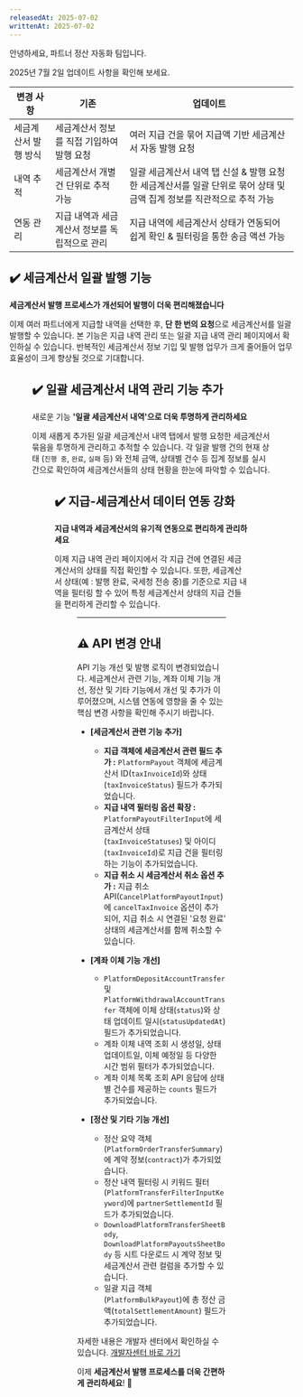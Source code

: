 ```yaml
---
releasedAt: 2025-07-02
writtenAt: 2025-07-02
---
```




안녕하세요, 파트너 정산 자동화 팀입니다.

2025년 7월 2일 업데이트 사항을 확인해 보세요.

|변경 사항           |기존                                         |업데이트                                                                                                              |
|--------------------|---------------------------------------------|----------------------------------------------------------------------------------------------------------------------|
|세금계산서 발행 방식|세금계산서 정보를 직접 기입하여 발행 요청    |여러 지급 건을 묶어 지급액 기반 세금계산서 자동 발행 요청                                                             |
|내역 추적           |세금계산서 개별 건 단위로 추적 가능          |일괄 세금계산서 내역 탭 신설 & 발행 요청한 세금계산서를 일괄 단위로 묶어 상태 및 금액 집계 정보를 직관적으로 추적 가능|
|연동 관리           |지급 내역과 세금계산서 정보를 독립적으로 관리|지급 내역에 세금계산서 상태가 연동되어 쉽게 확인 & 필터링을 통한 송금 액션 가능                                       |

## ✔️ 세금계산서 일괄 발행 기능

**세금계산서 발행 프로세스가 개선되어 발행이 더욱 편리해졌습니다**

이제 여러 파트너에게 지급할 내역을 선택한 후, **단 한 번의 요청**으로 세금계산서를 일괄 발행할 수 있습니다. 본 기능은 지급 내역 관리 또는 일괄 지급 내역 관리 페이지에서 확인하실 수 있습니다. 반복적인 세금계산서 정보 기입 및 발행 업무가 크게 줄어들어 업무 효율성이 크게 향상될 것으로 기대합니다.

<Figure src={ArcadeGif} caption="" />

## ✔️ 일괄 세금계산서 내역 관리 기능 추가

새로운 기능 **'일괄 세금계산서 내역'으로 더욱 투명하게 관리하세요**

이제 새롭게 추가된 일괄 세금계산서 내역 탭에서 발행 요청한 세금계산서 묶음을 투명하게 관리하고 추적할 수 있습니다. 각 일괄 발행 건의 현재 상태 (`진행 중`, `완료`, `실패` 등) 와 전체 금액, 상태별 건수 등 집계 정보를 실시간으로 확인하여 세금계산서들의 상태 현황을 한눈에 파악할 수 있습니다.

<Figure src={Image1} caption="" />

## ✔️ **지급-세금계산서 데이터 연동 강화**

**지급 내역과 세금계산서의 유기적 연동으로 편리하게 관리하세요**

이제 지급 내역 관리 페이지에서 각 지급 건에 연결된 세금계산서의 상태를 직접 확인할 수 있습니다. 또한, 세금계산서 상태(예 : 발행 완료, 국세청 전송 중)를 기준으로 지급 내역을 필터링 할 수 있어 특정 세금계산서 상태의 지급 건들을 편리하게 관리할 수 있습니다.

<Figure src={Image2} caption="" />

---

## ⚠️ API 변경 안내

API 기능 개선 및 발행 로직이 변경되었습니다. 세금계산서 관련 기능, 계좌 이체 기능 개선, 정산 및 기타 기능에서 개선 및 추가가 이루어졌으며, 시스템 연동에 영향을 줄 수 있는 핵심 변경 사항을 확인해 주시기 바랍니다.

- **\[세금계산서 관련 기능 추가]**
  - **지급 객체에 세금계산서 관련 필드 추가 :** `PlatformPayout` 객체에 세금계산서 ID(`taxInvoiceId`)와 상태(`taxInvoiceStatus`) 필드가 추가되었습니다.
  - **지급 내역 필터링 옵션 확장 :** `PlatformPayoutFilterInput`에 세금계산서 상태(`taxInvoiceStatuses`) 및 아이디(`taxInvoiceId`)로 지급 건을 필터링하는 기능이 추가되었습니다.
  - **지급 취소 시 세금계산서 취소 옵션 추가 :** 지급 취소 API(`CancelPlatformPayoutInput`)에 `cancelTaxInvoice` 옵션이 추가되어, 지급 취소 시 연결된 '요청 완료' 상태의 세금계산서를 함께 취소할 수 있습니다.

- **\[계좌 이체 기능 개선]**
  - `PlatformDepositAccountTransfer` 및 `PlatformWithdrawalAccountTransfer` 객체에 이체 상태(`status`)와 상태 업데이트 일시(`statusUpdatedAt`) 필드가 추가되었습니다.
  - 계좌 이체 내역 조회 시 생성일, 상태 업데이트일, 이체 예정일 등 다양한 시간 범위 필터가 추가되었습니다.
  - 계좌 이체 목록 조회 API 응답에 상태별 건수를 제공하는 `counts` 필드가 추가되었습니다.

- **\[정산 및 기타 기능 개선]**
  - 정산 요약 객체(`PlatformOrderTransferSummary`)에 계약 정보(`contract`)가 추가되었습니다.
  - 정산 내역 필터링 시 키워드 필터(`PlatformTransferFilterInputKeyword`)에 `partnerSettlementId` 필드가 추가되었습니다.
  - `DownloadPlatformTransferSheetBody`, `DownloadPlatformPayoutsSheetBody` 등 시트 다운로드 시 계약 정보 및 세금계산서 관련 컬럼을 추가할 수 있습니다.
  - 일괄 지급 객체(`PlatformBulkPayout`)에 총 정산 금액(`totalSettlementAmount`) 필드가 추가되었습니다.

자세한 내용은 개발자 센터에서 확인하실 수 있습니다. [개발자센터 바로 가기](/api/rest-v2/platform?v=v2)

이제 **세금계산서 발행 프로세스를 더욱 간편하게 관리하세요**! 🚀
